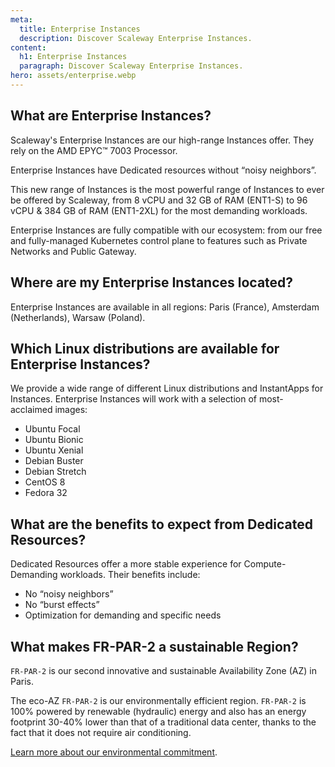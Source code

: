 ```yaml
---
meta:
  title: Enterprise Instances
  description: Discover Scaleway Enterprise Instances.
content:
  h1: Enterprise Instances
  paragraph: Discover Scaleway Enterprise Instances.
hero: assets/enterprise.webp
---
```


## What are Enterprise Instances?

Scaleway's Enterprise Instances are our high-range Instances offer. They rely on the AMD EPYC™ 7003 Processor.

Enterprise Instances have Dedicated resources without “noisy neighbors”.

This new range of Instances is the most powerful range of Instances to ever be offered by Scaleway, from 8 vCPU and 32 GB of RAM (ENT1-S) to 96 vCPU & 384 GB of RAM (ENT1-2XL) for the most demanding workloads.

Enterprise Instances are fully compatible with our ecosystem: from our free and fully-managed Kubernetes control plane to features such as Private Networks and Public Gateway.

## Where are my Enterprise Instances located?

Enterprise Instances are available in all regions: Paris (France), Amsterdam (Netherlands), Warsaw (Poland).

## Which Linux distributions are available for Enterprise Instances?

We provide a wide range of different Linux distributions and InstantApps for Instances. Enterprise Instances will work with a selection of most-acclaimed images:

- Ubuntu Focal
- Ubuntu Bionic
- Ubuntu Xenial
- Debian Buster
- Debian Stretch
- CentOS 8
- Fedora 32

## What are the benefits to expect from Dedicated Resources?

Dedicated Resources offer a more stable experience for Compute-Demanding workloads. Their benefits include:

- No “noisy neighbors”
- No “burst effects”
- Optimization for demanding and specific needs

## What makes FR-PAR-2 a sustainable Region?

`FR-PAR-2` is our second innovative and sustainable Availability Zone (AZ) in Paris.

The eco-AZ `FR-PAR-2` is our environmentally efficient region. `FR-PAR-2` is 100% powered by renewable (hydraulic) energy and also has an energy footprint 30-40% lower than that of a traditional data center, thanks to the fact that it does not require air conditioning.

[Learn more about our environmental commitment](https://www.scaleway.com/en/environmental-leadership/).
